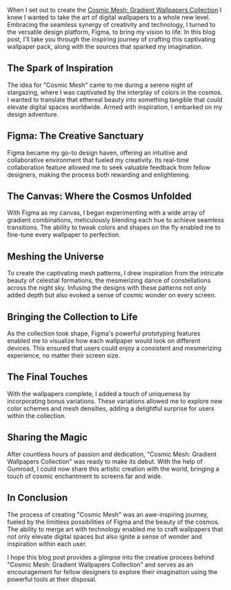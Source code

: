 
<PostContent>

When I set out to create the <u>[Cosmic Mesh: Gradient Wallpapers Collection](https://wasabii.gumroad.com/l/mesh-gradient-wallpapers)</u> I knew I wanted to take the art of digital wallpapers to a whole new level.
Embracing the seamless synergy of creativity and technology, I turned to the versatile design platform, Figma, to bring my vision to life.
In this blog post, I'll take you through the inspiring journey of crafting this captivating wallpaper pack, along with the sources that sparked my imagination.

## The Spark of Inspiration

The idea for "Cosmic Mesh" came to me during a serene night of stargazing, where I was captivated by the interplay of colors in the cosmos. I wanted to translate that ethereal beauty into something tangible that could elevate digital spaces worldwide. Armed with inspiration, I embarked on my design adventure.

## Figma: The Creative Sanctuary

Figma became my go-to design haven, offering an intuitive and collaborative environment that fueled my creativity. Its real-time collaboration feature allowed me to seek valuable feedback from fellow designers, making the process both rewarding and enlightening.

## The Canvas: Where the Cosmos Unfolded

With Figma as my canvas, I began experimenting with a wide array of gradient combinations, meticulously blending each hue to achieve seamless transitions. The ability to tweak colors and shapes on the fly enabled me to fine-tune every wallpaper to perfection.

## Meshing the Universe

To create the captivating mesh patterns, I drew inspiration from the intricate beauty of celestial formations, the mesmerizing dance of constellations across the night sky. Infusing the designs with these patterns not only added depth but also evoked a sense of cosmic wonder on every screen.

## Bringing the Collection to Life

As the collection took shape, Figma's powerful prototyping features enabled me to visualize how each wallpaper would look on different devices. This ensured that users could enjoy a consistent and mesmerizing experience, no matter their screen size.

## The Final Touches

With the wallpapers complete, I added a touch of uniqueness by incorporating bonus variations. These variations allowed me to explore new color schemes and mesh densities, adding a delightful surprise for users within the collection.

## Sharing the Magic

After countless hours of passion and dedication, "Cosmic Mesh: Gradient Wallpapers Collection" was ready to make its debut. With the help of Gumroad, I could now share this artistic creation with the world, bringing a touch of cosmic enchantment to screens far and wide.

## In Conclusion

The process of creating "Cosmic Mesh" was an awe-inspiring journey, fueled by the limitless possibilities of Figma and the beauty of the cosmos. The ability to merge art with technology enabled me to craft wallpapers that not only elevate digital spaces but also ignite a sense of wonder and inspiration within each user.

I hope this blog post provides a glimpse into the creative process behind "Cosmic Mesh: Gradient Wallpapers Collection" and serves as an encouragement for fellow designers to explore their imagination using the powerful tools at their disposal.

</PostContent>
